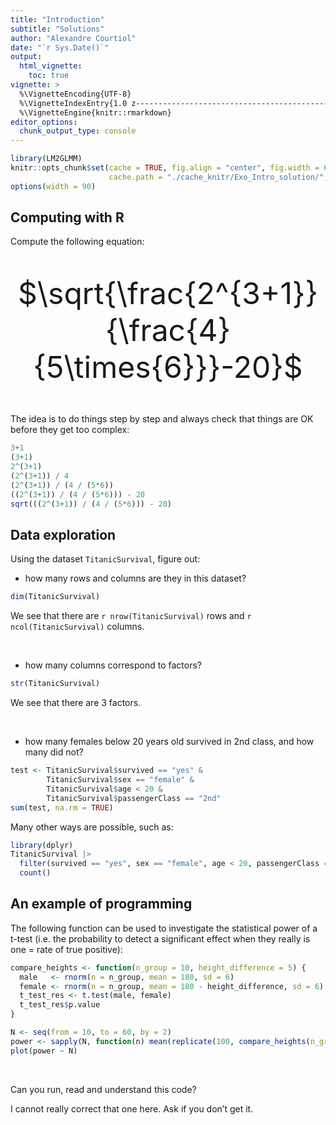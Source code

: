 ```yaml
---
title: "Introduction"
subtitle: "Solutions"
author: "Alexandre Courtiol"
date: "`r Sys.Date()`"
output:
  html_vignette:
    toc: true
vignette: >
  %\VignetteEncoding{UTF-8}
  %\VignetteIndexEntry{1.0 z-------------------------------------------------------------solutions}
  %\VignetteEngine{knitr::rmarkdown}
editor_options:
  chunk_output_type: console
---
```

```r
library(LM2GLMM)
knitr::opts_chunk$set(cache = TRUE, fig.align = "center", fig.width = 6, fig.height = 6,
                      cache.path = "./cache_knitr/Exo_Intro_solution/", fig.path = "./fig_knitr/Exo_Intro_solution/")
options(width = 90)
```

## Computing with R

Compute the following equation:

<br>

<center><font size="8"> $\sqrt{\frac{2^{3+1}}{\frac{4}{5\times{6}}}-20}$ </font></center>

<br>

The idea is to do things step by step and always check that things are OK before they get too complex:

```r
3+1
(3+1)
2^(3+1)
(2^(3+1)) / 4
(2^(3+1)) / (4 / (5*6))
((2^(3+1)) / (4 / (5*6))) - 20
sqrt(((2^(3+1)) / (4 / (5*6))) - 20)
```


## Data exploration

Using the dataset `TitanicSurvival`, figure out: 

- how many rows and columns are they in this dataset?


```r
dim(TitanicSurvival)
```
We see that there are `r nrow(TitanicSurvival)` rows and `r ncol(TitanicSurvival)` columns.

<br>

- how many columns correspond to factors?

```r
str(TitanicSurvival)
```
We see that there are 3 factors.

<br>

- how many females below 20 years old survived in 2nd class, and how many did not?

```r
test <- TitanicSurvival$survived == "yes" & 
        TitanicSurvival$sex == "female" &
        TitanicSurvival$age < 20 &
        TitanicSurvival$passengerClass == "2nd"
sum(test, na.rm = TRUE)
```
Many other ways are possible, such as:

```r
library(dplyr)
TitanicSurvival |>
  filter(survived == "yes", sex == "female", age < 20, passengerClass == "2nd") |>
  count()
```



## An example of programming

The following function can be used to investigate the statistical power of a t-test (i.e. the probability to detect a significant effect when they really is one = rate of true positive):

```r
compare_heights <- function(n_group = 10, height_difference = 5) {
  male   <- rnorm(n = n_group, mean = 180, sd = 6)
  female <- rnorm(n = n_group, mean = 180 - height_difference, sd = 6)
  t_test_res <- t.test(male, female)
  t_test_res$p.value
}

N <- seq(from = 10, to = 60, by = 2)
power <- sapply(N, function(n) mean(replicate(100, compare_heights(n_group = n)) <= 0.05))
plot(power ~ N)
```

<br>

Can you run, read and understand this code?

I cannot really correct that one here. Ask if you don't get it.
